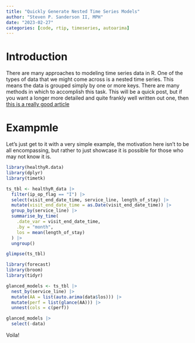 ```yaml
---
title: "Quickly Generate Nested Time Series Models"
author: "Steven P. Sanderson II, MPH"
date: "2023-02-27"
categories: [code, rtip, timeseries, autoarima]
---
```


# Introduction

There are many approaches to modeling time series data in R. One of the types of data that we might come across is a nested time series. This means the data is grouped simply by one or more keys. There are many methods in which to accomplish this task. This will be a quick post, but if you want a longer more detailed and quite frankly well written out one, then [this is a really good article](https://rpubs.com/alfado/purrr)

# Exampmle

Let's just get to it with a very simple example, the motivation here isn't to be all encompassing, but rather to just showcase it is possible for those who may not know it is.

```r
library(healthyR.data)
library(dplyr)
library(timetk)

ts_tbl <- healthyR_data |> 
  filter(ip_op_flag == "I") |> 
  select(visit_end_date_time, service_line, length_of_stay) |>
  mutate(visit_end_date_time = as.Date(visit_end_date_time)) |>
  group_by(service_line) |>
  summarise_by_time(
    .date_var = visit_end_date_time,
    .by = "month",
    los = mean(length_of_stay)
  ) |>
  ungroup()

glimpse(ts_tbl)
```

```r
library(forecast)
library(broom)
library(tidyr)

glanced_models <- ts_tbl |> 
  nest_by(service_line) |> 
  mutate(AA = list(auto.arima(data$los))) |> 
  mutate(perf = list(glance(AA))) |> 
  unnest(cols = c(perf))

glanced_models |>
  select(-data)
```

Voila!
